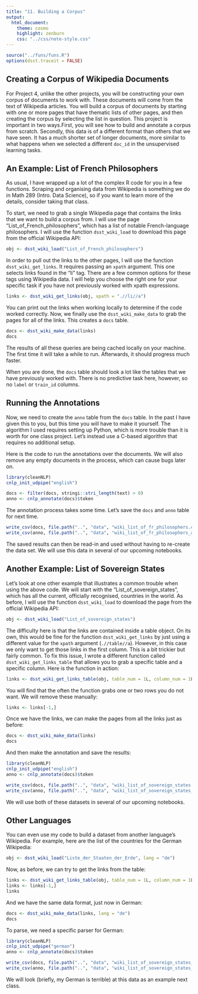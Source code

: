 ```yaml
---
title: "11. Building a Corpus"
output:
  html_document:
    theme: cosmo
    highlight: zenburn
    css: "../css/note-style.css"
---
```


```r
source("../funs/funs.R")
options(dsst.traceit = FALSE)
```

## Creating a Corpus of Wikipedia Documents

For Project 4, unlike the other projects, you will be constructing your own
corpus of documents to work with. These documents will come from the text of
Wikipedia articles. You will build a corpus of documents by starting with one
or more pages that have thematic lists of other pages, and then creating the
corpus by selecting the list in question. This project is important in two
ways.First, you will see how to build and annotate a corpus from scratch.
Secondly, this data is of a different format than others that we have
seen. It has a much shorter set of longer documents, more similar to what
happens when we selected a different `doc_id` in the unsupervised learning
tasks.

## An Example: List of French Philosophers

As usual, I have wrapped up a lot of the complex R code for you in a few
functions. Scraping and organising data from Wikipedia is something we do in
Math 289 (Intro. Data Science), so if you want to learn more of the details,
consider taking that class.

To start, we need to grab a single Wikipedia page that contains the links that
we want to build a corpus from. I will use the page
"List_of_French_philosophers", which has a list of notable French-language
philosophers. I will use the function `dsst_wiki_load` to download this page
from the official Wikipedia API:

```r
obj <- dsst_wiki_load("List_of_French_philosophers")
```

In order to pull out the links to the other pages, I will use the function
`dsst_wiki_get_links`. It requires passing an `xpath` argument. This one
selects links found in the "li" tag. There are a few common options for these
tags using Wikipedia data. I will help you choose the right one for your
specific task if you have not previously worked with xpath expressions.

```r
links <- dsst_wiki_get_links(obj, xpath = ".//li//a")
```

You can print out the links when working locally to determine if the code
worked correctly. Now, we finally use the `dsst_wiki_make_data` to grab the
pages for all of the links. This creates a `docs` table.

```r
docs <- dsst_wiki_make_data(links)
docs
```

The results of all these queries are being cached locally on your machine. The
first time it will take a while to run. Afterwards, it should progress much
faster.

When you are done, the `docs` table should look a lot like the tables that we
have previously worked with. There is no predictive task here, however, so no
`label` or `train_id` columns.

## Running the Annotations

Now, we need to create the `anno` table from the `docs` table. In the past I
have given this to you, but this time you will have to make it yourself. The
algorithm I used requires setting up Python, which is more trouble than it is
worth for one class project. Let's instead use a C-based algorithm that requires
no additional setup.  

Here is the code to run the annotations over the documents. We will also remove
any empty documents in the process, which can cause bugs later on.

```r
library(cleanNLP)
cnlp_init_udpipe("english")

docs <- filter(docs, stringi::stri_length(text) > 0)
anno <- cnlp_annotate(docs)$token
```

The annotation process takes some time. Let's save the `docs` and `anno` table
for next time.

```r
write_csv(docs, file.path("..", "data", "wiki_list_of_fr_philosophers.csv"))
write_csv(anno, file.path("..", "data", "wiki_list_of_fr_philosophers_anno.csv.gz"))
```

The saved results can then be read-in and used without having to re-create the
data set. We will use this data in several of our upcoming notebooks.

## Another Example: List of Sovereign States

Let's look at one other example that illustrates a common trouble when using
the above code. We will start with the "List_of_sovereign_states", which has
all the current, officially recognised, countries in the world. As before, I
will use the function `dsst_wiki_load` to download the page from the official
Wikipedia API:

```r
obj <- dsst_wiki_load("List_of_sovereign_states")
```

The difficulty here is that the links are contained inside a table object. On
its own, this would be fine for the function `dsst_wiki_get_links` by just
using a different value for the `xpath` argument (`.//table//a`). However, in
this case we only want to get those links in the first column. This is a bit
trickier but fairly common. To fix this issue, I wrote a different function
called `dsst_wiki_get_links_table` that allows you to grab a specific table
and a specific column. Here is the function in action:

```r
links <- dsst_wiki_get_links_table(obj, table_num = 1L, column_num = 1L)
```

You will find that the often the function grabs one or two rows you do not
want. We will remove these manually:

```r
links <- links[-1,]
```

Once we have the links, we can make the pages from all the links just as before:

```r
docs <- dsst_wiki_make_data(links)
docs
```

And then make the annotation and save the results:

```r
library(cleanNLP)
cnlp_init_udpipe("english")
anno <- cnlp_annotate(docs)$token

write_csv(docs, file.path("..", "data", "wiki_list_of_sovereign_states.csv"))
write_csv(anno, file.path("..", "data", "wiki_list_of_sovereign_states_anno.csv.gz"))
```

We will use both of these datasets in several of our upcoming notebooks.

## Other Languages

You can even use my code to build a dataset from another language's Wikipedia.
For example, here are the list of the countries for the German Wikipedia:

```r
obj <- dsst_wiki_load("Liste_der_Staaten_der_Erde", lang = "de")
```

Now, as before, we can try to get the links from the table:

```r
links <- dsst_wiki_get_links_table(obj, table_num = 1L, column_num = 1L)
links <- links[-1,]
links
```

And we have the same data format, just now in German:

```r
docs <- dsst_wiki_make_data(links, lang = "de")
docs
```

To parse, we need a specific parser for German:

```r
library(cleanNLP)
cnlp_init_udpipe("german")
anno <- cnlp_annotate(docs)$token

write_csv(docs, file.path("..", "data", "wiki_list_of_sovereign_states_de.csv"))
write_csv(anno, file.path("..", "data", "wiki_list_of_sovereign_states_anno_de.csv.gz"))
```

We will look (briefly, my German is terrible) at this data as an example next
class.
